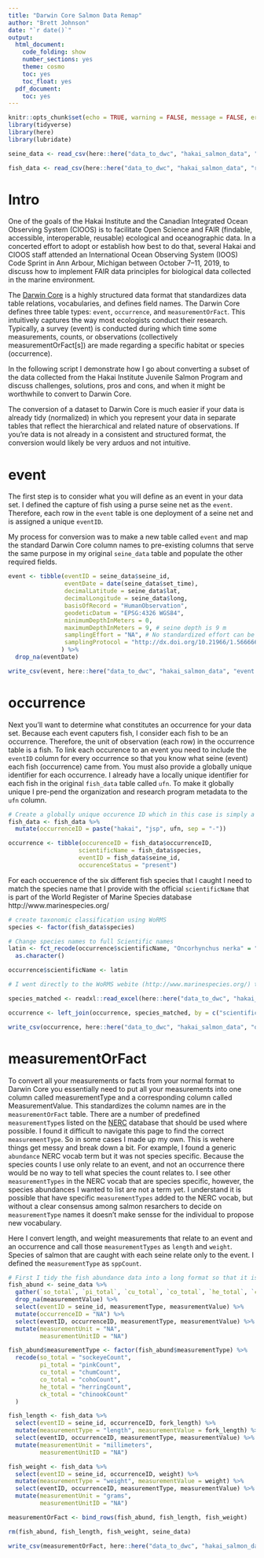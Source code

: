 ```yaml
---
title: "Darwin Core Salmon Data Remap"
author: "Brett Johnson"
date: "`r date()`"
output:
  html_document:
    code_folding: show
    number_sections: yes
    theme: cosmo
    toc: yes
    toc_float: yes
  pdf_document:
    toc: yes
---
```



```r
knitr::opts_chunk$set(echo = TRUE, warning = FALSE, message = FALSE, error = FALSE)
library(tidyverse)
library(here)
library(lubridate)

seine_data <- read_csv(here::here("data_to_dwc", "hakai_salmon_data", "raw_data", "seine_data.csv"))

fish_data <- read_csv(here::here("data_to_dwc", "hakai_salmon_data", "raw_data", "fish_data.csv"))
```

# Intro

One of the goals of the Hakai Institute and the Canadian Integrated Ocean Observing System (CIOOS) is to facilitate Open Science and FAIR (findable, accessible, interoperable, reusable) ecological and oceanographic data. In a concerted effort to adopt or establish how best to do that, several Hakai and CIOOS staff attended an International Ocean Observing System (IOOS) Code Sprint in Ann Arbour, Michigan between October 7--11, 2019, to discuss how to implement FAIR data principles for biological data collected in the marine environment. 

The [Darwin Core](https://dwc.tdwg.org) is a highly structured data format that standardizes data table relations, vocabularies, and defines field names. The Darwin Core defines three table types: `event`, `occurrence`, and `measurementOrFact`. This intuitively captures the way most ecologists conduct their research. Typically, a survey (event) is conducted during which time some measurements, counts, or observations (collectively measurementOrFact[s]) are made regarding a specific habitat or species (occurrence). 

In the following script I demonstrate how I go about converting a subset of the data collected from the Hakai Institute Juvenile Salmon Program and discuss challenges, solutions, pros and cons, and when it might be worthwhile to convert to Darwin Core.

The conversion of a dataset to Darwin Core is much easier if your data is already tidy (normalized) in which you represent your data in separate tables that reflect the hierarchical and related nature of observations. If you're data is not already in a consistent and structured format, the conversion would likely be very arduos and not intuitive.

# event 

The first step is to consider what you will define as an event in your data set. I defined the capture of fish using a purse seine net as the `event`. Therefore, each row in the `event` table is one deployment of a seine net and is assigned a unique `eventID`. 

My process for conversion was to make a new table called `event` and map the standard Darwin Core column names to pre-existing columns that serve the same purpose in my original `seine_data` table and populate the other required fields.


```r

event <- tibble(eventID = seine_data$seine_id,
                eventDate = date(seine_data$set_time),
                decimalLatitude = seine_data$lat,
                decimalLongitude = seine_data$long,
                basisOfRecord = "HumanObservation",
                geodeticDatum = "EPSG:4326 WGS84",
                minimumDepthInMeters = 0,
                maximumDepthInMeters = 9, # seine depth is 9 m
                samplingEffort = "NA", # No standardized effort can be applied to each event. Do not assume equal effort for each event 
                samplingProtocol = "http://dx.doi.org/10.21966/1.566666" # This is the DOI for the Hakai Salmon Data Package that contains the smnpling protocol, as well as the complete data package
               ) %>% 
  drop_na(eventDate)

write_csv(event, here::here("data_to_dwc", "hakai_salmon_data", "event.csv"))
```


# occurrence

Next you'll want to determine what constitutes an occurrence for your data set. Because each event caputers fish, I consider each fish to be an occurrence. Therefore, the unit of observation (each row) in the occurrence table is a fish. To link each occurence to an event you need to include the `eventID` column for every occurrence so that you know what seine (event) each fish (occurrence) came from. You must also provide a globally unique identifier for each occurrence. I already have a locally unique identifier for each fish in the original `fish_data` table called `ufn`. To make it globally unique I pre-pend the organization and research program metadata to the `ufn` column. 

```r

# Create a globally unique occurence ID which in this case is simply a concatentation of metadata and the original, but not globally unique, `ufn` column
fish_data <- fish_data %>%
  mutate(occurrenceID = paste("hakai", "jsp", ufn, sep = "-"))

occurrence <- tibble(occurenceID = fish_data$occurrenceID,
                    scientificName = fish_data$species,
                    eventID = fish_data$seine_id,
                    occurenceStatus = "present")
```

For each occuerence of the six different fish species that I caught I need to match the species name that I provide with the official `scientificName` that is part of the World Register of Marine Species database http://www.marinespecies.org/

```r

# create taxonomic classification using WoRMS
species <- factor(fish_data$species)

# Change species names to full Scientific names 
latin <- fct_recode(occurrence$scientificName, "Oncorhynchus nerka" = "SO", "Oncorhynchus gorbuscha" = "PI", "Oncorhynchus keta" = "CU", "Oncorhynchus kisutch" = "CO", "Clupea pallasii" = "HE", "Oncorhynchus tshawytscha" = "CK") %>% 
  as.character()

occurrence$scientificName <- latin

# I went directly to the WoRMS webite (http://www.marinespecies.org/) to download the full taxonomic levels for the salmon species I have and put the WoRMS output (species_matched.xls) table in this project directory which is read in below and joined with the occurrence table

species_matched <- readxl::read_excel(here::here("data_to_dwc", "hakai_salmon_data", "raw_data", "species_matched.xls"))

occurrence <- left_join(occurrence, species_matched, by = c("scientificName" = "ScientificName"))

write_csv(occurrence, here::here("data_to_dwc", "hakai_salmon_data", "occurrence.csv"))

```


# measurementOrFact
To convert all your measurements or facts from your normal format to Darwin Core you essentially need to put all your measurements into one column called measurementType and a corresponding column called MeasurementValue. This standardizes the column names are in the `measurementOrFact` table. There are a number of predefined `measurementType`s listed on the [NERC](https://www.bodc.ac.uk/resources/vocabularies/) database that should be used where possible. I found it difficult to navigate this page to find the correct `measurementType`. So in some cases I made up my own. This is wehere things get messy and break down a bit. For example, I found a generic `abundance` NERC vocab term but it was not species specific. Because the species counts I use only relate to an event, and not an occurrence there would be no way to tell what species the count relates to. I see other `measurementTypes` in the NERC vocab that are species specific, however, the species abundances I wanted to list are not a term yet. I understand it is possible that have specific `measurementTypes` added to the NERC vocab, but without a clear consensus among salmon resarchers to decide on `measurementType` names it doesn't make sensse for the individual to propose new vocabulary. 

Here I convert length, and weight measurements that relate to an event and an occurrence and call those `measurementTypes` as `length` and `weight`. Species of salmon that are caught with each seine relate only to the event. I defined the `measurementType` as `sppCount`.

```r

# First I tidy the fish abundance data into a long format so that it is a measurement that relates to an event
fish_abund <- seine_data %>% 
  gather(`so_total`, `pi_total`, `cu_total`, `co_total`, `he_total`, `ck_total`, key = measurementType, value = measurementValue) %>% 
  drop_na(measurementValue) %>% 
  select(eventID = seine_id, measurementType, measurementValue) %>% 
  mutate(occurrenceID = "NA") %>% 
  select(eventID, occurrenceID, measurementType, measurementValue) %>% 
  mutate(measurementUnit = "NA",
         measurementUnitID = "NA")

fish_abund$measurementType <- factor(fish_abund$measurementType) %>% 
  recode(so_total = "sockeyeCount",
         pi_total = "pinkCount",
         cu_total = "chumCount",
         co_total = "cohoCount",
         he_total = "herringCount",
         ck_total = "chinookCount"
  )

fish_length <- fish_data %>% 
  select(eventID = seine_id, occurrenceID, fork_length) %>% 
  mutate(measurementType = "length", measurementValue = fork_length) %>% 
  select(eventID, occurrenceID, measurementType, measurementValue) %>% 
  mutate(measurementUnit = "millimeters",
         measurementUnitID = "NA")

fish_weight <- fish_data %>% 
  select(eventID = seine_id, occurrenceID, weight) %>% 
  mutate(measurementType = "weight", measurementValue = weight) %>% 
  select(eventID, occurrenceID, measurementType, measurementValue) %>% 
  mutate(measurementUnit = "grams",
         measurementUnitID = "NA")

measurementOrFact <- bind_rows(fish_abund, fish_length, fish_weight)

rm(fish_abund, fish_length, fish_weight, seine_data)

write_csv(measurementOrFact, here::here("data_to_dwc", "hakai_salmon_data", "measurementOrFact.csv"))
```


